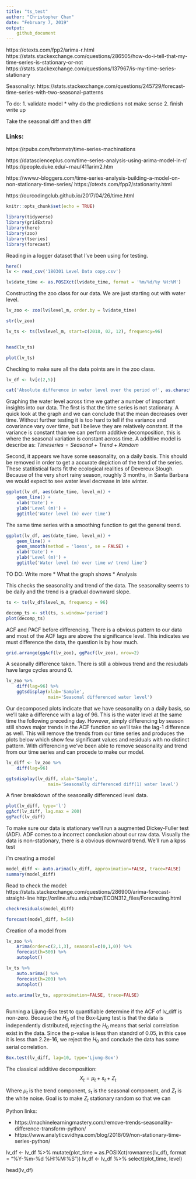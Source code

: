 ```yaml
---
title: "ts_test"
author: "Christopher Chan"
date: "February 7, 2019"
output:
    github_document
---
```


https://otexts.com/fpp2/arima-r.html
https://stats.stackexchange.com/questions/286505/how-do-i-tell-that-my-time-series-is-stationary-or-not
https://stats.stackexchange.com/questions/137967/is-my-time-series-stationary


Seasonality:
https://stats.stackexchange.com/questions/245729/forecast-time-series-with-two-seasonal-patterns



To do:
1. validate model
     * why do the predictions not make sense
2. finish write up


Take the seasonal diff and then diff

### Links:
https://rpubs.com/hrbrmstr/time-series-machinations

https://datascienceplus.com/time-series-analysis-using-arima-model-in-r/
https://people.duke.edu/~rnau/411arim2.htm

https://www.r-bloggers.com/time-series-analysis-building-a-model-on-non-stationary-time-series/
https://otexts.com/fpp2/stationarity.html

https://ourcodingclub.github.io/2017/04/26/time.html



```r
knitr::opts_chunk$set(echo = TRUE)
```

```r
library(tidyverse)
library(gridExtra)
library(here)
library(zoo)
library(tseries)
library(forecast)
```

Reading in a logger dataset that I've been using for testing.
```r
here()
lv <- read_csv('180301 Level Data copy.csv')

lv$date_time <- as.POSIXct(lv$date_time, format = '%m/%d/%y %H:%M')
```

Constructing the zoo class for our data. We are just starting out with water level.
```r
lv_zoo <- zoo(lv$level_m, order.by = lv$date_time)

str(lv_zoo)
```

```r
lv_ts <- ts(lv$level_m, start=c(2018, 02, 12), frequency=96)


head(lv_ts)

plot(lv_ts)

```



Checking to make sure all the data points are in the zoo class. 
```r
lv_df <- lv[c(2,5)]

cat('Absolute difference in water level over the period of', as.character(start(lv_zoo)), 'and', as.character(end(lv_zoo)), 'in meters:', max(lv_df$level_m) - min(lv_df$level_m))
```

Graphing the water level across time we gather a number of important insights into our data. The first is that the time series is not stationary. A quick look at the graph and we can conclude that the mean decreases over time. Without further testing it is too hard to tell if the variance and covariance vary over time, but I believe they are relatively constant. If the variance is constant than we can perform additive decomposition, this is where the seasonal variation is constant across time. A additive model is describe as:
$Time series = Seasonal + Trend + Random$

Second, it appears we have some seasonality, on a daily basis. This should be removed in order to get a accurate depiction of the trend of the series. These statitistical facts fit the ecological realities of Devereux Slough. Because of the very short rainy season, roughly 3 months, in Santa Barbara we would expect to see water level decrease in late winter.

```r
ggplot(lv_df, aes(date_time, level_m)) +
    geom_line() +
    xlab('Date') +
    ylab('Level (m)') + 
    ggtitle('Water level (m) over time')
```

The same time series with a smoothing function to get the general trend.
```r
ggplot(lv_df, aes(date_time, level_m)) +
    geom_line() +
    geom_smooth(method = 'loess', se = FALSE) +
    xlab('Date') +
    ylab('Level (m)') + 
    ggtitle('Water level (m) over time w/ trend line')
```


TO DO: Write more
* What the graph shows
* Analysis

This checks the seasonality and trend of the data. The seasonality seems to be daily and the trend is a gradual downward slope. 
```r
ts <- ts(lv_df$level_m, frequency = 96)

decomp_ts <- stl(ts, s.window='period')
plot(decomp_ts)
```


ACF and PACF before differencing. There is a obvious pattern to our data and most of the ACF lags are above the significance level. This indicates we must difference the data, the question is by how much.
```r
grid.arrange(ggAcf(lv_zoo), ggPacf(lv_zoo), nrow=2)
```


A seaonally difference taken. There is still a obivous trend and the resiudals have large cycles around 0.
```r
lv_zoo %>%
    diff(lag=96) %>%
    ggtsdisplay(xlab='Sample',
                main='Seasonal differenced water level')
```


Our decomposed plots indicate that we have seasonality on a daily basis, so we'll take a difference with a lag of 96. This is the water level at the same time the following preceding day. However, simply differencing by season still shows major trends in the ACF function so we'll take the lag-1 difference as well. This will remove the trends from our time series and produces the plots below which show few significant values and residuals with no distinct pattern. With differencing we've been able to remove seasonality and trend from our time series and can procede to make our model.
```r
lv_diff <- lv_zoo %>%
    diff(lag=96)

ggtsdisplay(lv_diff, xlab='Sample',
                main='Seasonally differenced diff(1) water level')
```

A finer breakdown of the seasonally differenced level data.
```r
plot(lv_diff, type='l')
ggAcf(lv_diff, lag.max = 200)
ggPacf(lv_diff)
```

To make sure our data is stationary we'll run a augmented Dickey-Fuller test (ADF). ADF comes to a incorrect conclusion about our raw data. Visually the data is non-stationary, there is a obvious downward trend. We'll run a kpss test 


i'm creating a model
```r
model_diff <- auto.arima(lv_diff, approximation=FALSE, trace=FALSE)
summary(model_diff)
```


Read to check the model:
https://stats.stackexchange.com/questions/286900/arima-forecast-straight-line
http://online.sfsu.edu/mbar/ECON312_files/Forecasting.html


```r
checkresiduals(model_diff)

forecast(model_diff, h=50)
```

Creation of a model from
```r
lv_zoo %>%
    Arima(order=c(2,1,3), seasonal=c(0,1,0)) %>%
    forecast(h=500) %>%
    autoplot()
```



```r
lv_ts %>%
    auto.arima() %>%
    forecast(h=200) %>%
    autoplot()
```


```r
auto.arima(lv_ts, approximation=FALSE, trace=FALSE)
    
```



Running a Lijung-Box test to quantifiable determine if the ACF of lv_diff is non-zero. Because the $H_0$ of the Box-Ljung test is that the data is independently distributed, rejecting the $H_0$ means that serial correlation exist in the data. Since the p-value is less than standrd of 0.05, in this case it is less than 2.2e-16, we reject the $H_0$ and conclude the data has some serial correlation.
```r
Box.test(lv_diff, lag=10, type='Ljung-Box')
```


The classical additive decomposition:
$$X_{t} = \mu_{t} + s_{t} + Z_{t}$$

Where $\mu_{t}$ is the trend component, $s_{t}$ is the seasonal component, and $Z_{t}$ is the white noise. Goal is to make $Z_{t}$ stationary random so that we can  

Python links:

* https://machinelearningmastery.com/remove-trends-seasonality-difference-transform-python/
* https://www.analyticsvidhya.com/blog/2018/09/non-stationary-time-series-python/







lv_df <- lv_df %>%
    mutate(plot_time = as.POSIXct(rownames(lv_df), format = "%Y-%m-%d %H:%M:%S"))
lv_df <- lv_df %>% select(plot_time, level)


head(lv_df)

